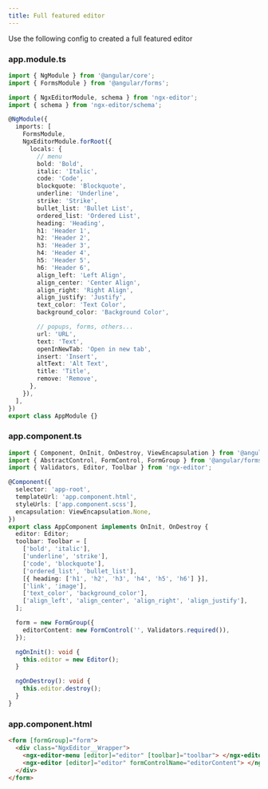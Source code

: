 ```yaml
---
title: Full featured editor
---
```



<Stackblitz id="ngx-editor" />

Use the following config to created a full featured editor

### app.module.ts

```ts
import { NgModule } from '@angular/core';
import { FormsModule } from '@angular/forms';

import { NgxEditorModule, schema } from 'ngx-editor';
import { schema } from 'ngx-editor/schema';

@NgModule({
  imports: [
    FormsModule,
    NgxEditorModule.forRoot({
      locals: {
        // menu
        bold: 'Bold',
        italic: 'Italic',
        code: 'Code',
        blockquote: 'Blockquote',
        underline: 'Underline',
        strike: 'Strike',
        bullet_list: 'Bullet List',
        ordered_list: 'Ordered List',
        heading: 'Heading',
        h1: 'Header 1',
        h2: 'Header 2',
        h3: 'Header 3',
        h4: 'Header 4',
        h5: 'Header 5',
        h6: 'Header 6',
        align_left: 'Left Align',
        align_center: 'Center Align',
        align_right: 'Right Align',
        align_justify: 'Justify',
        text_color: 'Text Color',
        background_color: 'Background Color',

        // popups, forms, others...
        url: 'URL',
        text: 'Text',
        openInNewTab: 'Open in new tab',
        insert: 'Insert',
        altText: 'Alt Text',
        title: 'Title',
        remove: 'Remove',
      },
    }),
  ],
})
export class AppModule {}
```

### app.component.ts

```ts
import { Component, OnInit, OnDestroy, ViewEncapsulation } from '@angular/core';
import { AbstractControl, FormControl, FormGroup } from '@angular/forms';
import { Validators, Editor, Toolbar } from 'ngx-editor';

@Component({
  selector: 'app-root',
  templateUrl: 'app.component.html',
  styleUrls: ['app.component.scss'],
  encapsulation: ViewEncapsulation.None,
})
export class AppComponent implements OnInit, OnDestroy {
  editor: Editor;
  toolbar: Toolbar = [
    ['bold', 'italic'],
    ['underline', 'strike'],
    ['code', 'blockquote'],
    ['ordered_list', 'bullet_list'],
    [{ heading: ['h1', 'h2', 'h3', 'h4', 'h5', 'h6'] }],
    ['link', 'image'],
    ['text_color', 'background_color'],
    ['align_left', 'align_center', 'align_right', 'align_justify'],
  ];

  form = new FormGroup({
    editorContent: new FormControl('', Validators.required()),
  });

  ngOnInit(): void {
    this.editor = new Editor();
  }

  ngOnDestroy(): void {
    this.editor.destroy();
  }
}
```

### app.component.html

```html
<form [formGroup]="form">
  <div class="NgxEditor__Wrapper">
    <ngx-editor-menu [editor]="editor" [toolbar]="toolbar"> </ngx-editor-menu>
    <ngx-editor [editor]="editor" formControlName="editorContent"> </ngx-editor>
  </div>
</form>
```
